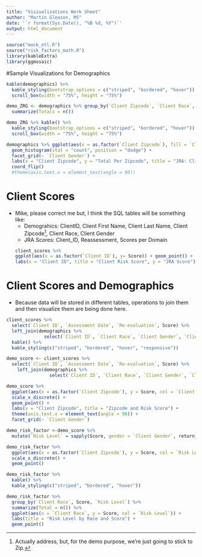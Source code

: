 ```yaml
---
title: "Visiualizations Work Sheet"
author: "Martin Gleason, MS"
date: '`r format(Sys.Date(), "%B %d, %Y")`'
output: html_document
---
```

```r
source("mock_etl.R")
source("risk_factors_math.R")
library(kableExtra)
library(ggmosaic)
```

#Sample Visualizations for Demographics
```r
kable(demographics) %>% 
  kable_styling(bootstrap_options = c("striped", "bordered", "hover")) %>%
  scroll_box(width = "75%", height = "75%")
```


```r
demo_ZRG <- demographics %>% group_by(`Client Zipcode`, `Client Race`, `Client Gender`) %>%
  summarize(Totals = n())

demo_ZRG %>% kable() %>%
  kable_styling(bootstrap_options = c("striped", "bordered", "hover")) %>%
  scroll_box(width = "75%", height = "75%")

```


```r
demographics %>% ggplot(aes(x = as.factor(`Client Zipcode`), fill = `Client Race`)) +
  geom_histogram(stat = "count", position = "dodge") +
  facet_grid(~ `Client Gender`) +
  labs(x = "Client Zipcode", y = "Total Per Zipcode", title = "JRA: Clients by Zipcode, Gender, and Race") +
  coord_flip()
  #theme(axis.text.x = element_text(angle = 90))

```

# Client Scores

* Mike, please correct me but, I think the SQL tables will be something like:
    + Demograhics: ClientID, Client First Name, Client Last Name, Client Zipcode[^1], Client Race, Client Gender
    + JRA Scores: Client_ID, Reassessment, Scores per Domain
```r
client_scores %>% 
  ggplot(aes(x = as.factor(`Client ID`), y= Score)) + geom_point() +
  labs(x = "Client ID", title = "Client Risk Score", y = "JRA Score")
```

# Client Scores and Demographics

* Because data will be stored in different tables, operations to join them and then visualize them are being done here.
```r

client_scores %>%
  select(`Client ID`, `Assessment Date`, `Re-evaluation`, Score) %>%
  left_join(demographics %>% 
              select(`Client ID`, `Client Race`, `Client Gender`, `Client Zipcode`)) %>% 
  kable() %>%
  kable_styling(c("striped", "bordered", "hover", "responsive"))


```
```r

demo_score <- client_scores %>%
  select(`Client ID`, `Assessment Date`, `Re-evaluation`, Score) %>%
    left_join(demographics %>% 
                select(`Client ID`, `Client Race`, `Client Gender`, `Client Zipcode`))
```

```r

demo_score %>%
  ggplot(aes(x = as.factor(`Client Zipcode`), y = Score, col = `Client Race`)) +
  scale_x_discrete() +
  geom_point() + 
  labs(x = "Client Zipcode", title = "Zipcode and Risk Score") +
  theme(axis.text.x = element_text(angle = 90)) +
  facet_grid(~ `Client Gender`)
```



```r
demo_risk_factor <-demo_score %>% 
  mutate(`Risk Level` = sapply(Score, gender = `Client Gender`, return_risk)) 
```


```r
demo_risk_factor %>%
  ggplot(aes(x = as.factor(`Client Zipcode`), y = Score, col = `Risk Level`)) +
  scale_x_discrete() +
  geom_point()

demo_risk_factor %>%
  kable() %>%
  kable_styling(c("striped", "bordered", "hover"))
```



```r
demo_risk_factor %>%
  group_by(`Client Race`, Score, `Risk Level`) %>%
  summarize(Total = n()) %>%
  ggplot(aes(x = `Client Race`, y = Score, col = `Risk Level`)) +
  labs(title = "Risk Level by Race and Score") +
  geom_point()
```



[^1]: Actually address, but, for the demo purpose, we're just going to stick to Zip.